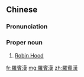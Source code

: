 {{also|罗宾汉}}
==Chinese==
{{zh-forms|s=罗宾汉|type=21}}

===Pronunciation===
{{zh-pron
|m=Luóbīn Hàn
|c=lo4 ban1 hon3
|cat=propn
}}

===Proper noun===
{{zh-proper noun}}

# [[Robin Hood]]

[[fr:羅賓漢]]
[[mg:羅賓漢]]
[[zh:羅賓漢]]